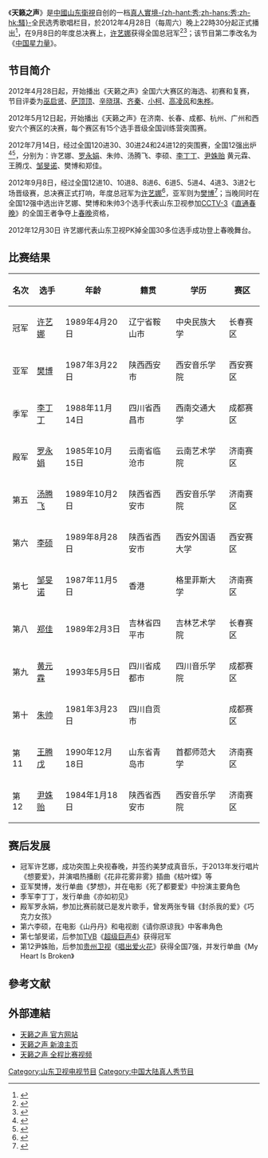 {{Infobox television
| show_name            = 天籁之声
| original_name        = ''{{lang|en|Ramzing Voice}}''
| image                = 
| caption              = 
| show_name_2          = 
|類型      = [[真人實境秀|真人實境-{zh-hant:秀;zh-hans:秀;zh-hk:騷}-]]、[[綜藝節目|綜藝節目]]
| format               = 
| slogan               = 
| creator              = [[中国|中国]][[山东卫视|山东卫视]]
| developer            =
| writer               =
| general_director = 
| director             = 
| creative_director    = 
| presenter            = [[曹颖|曹颖]]
| voices               = 
| narrated             =
| usic_composer =
| opentheme            =
| 主题曲             =《听见梦想》
| lyricist             = 
| composer             = 
| singer             = 
| country              = {{CHN}}
| language             = [[普通话|普通话]]
| num_episodes         = 
| list_episodes        =
| executive_producer   = 
| producer             = 
| supervising_producer = 
| editor               =
| location             = [[山东|山东]][[济南市|济南市]]
| cinematography       =
| camera               =
| runtime              = 
| company              = 
| distributor          = 
| channel              = [[山东衛視|山东衛視]]
| picture_format       = 
| audio_format         = 
| first_run            = <!-- 根据[[Template:电视节目信息框/doc|Template:电视节目信息框/doc]]的标注规范，此处应留空白。{{CHNML}}-->
| first_aired          ={{start date|2012|5|12}}
| last_aired           = 2012年9月8日
| preceded_by          = 
 
| followed_by          = [[中国星力量|中国星力量]]
| prev_season          =
| this_season          = 
| next_season          =
| related              = [[直通春晚|直通春晚]]<br>[[快乐男声|快乐男声]]
| website              = http://www.iqilu.com/html/weishi/tlzs/  
| website_title        = 《天籁之声》官方主页
| production_website   =
}}
《'''天籁之声'''》是[[中國|中國]][[山东衛視|山东衛視]]自创的一档[[真人實境秀|真人實境-{zh-hant:秀;zh-hans:秀;zh-hk:騷}-]]全民选秀歌唱栏目，於2012年4月28日（每周六）晚上22時30分起正式播出<ref>{{Cite web |url=http://ent.qq.com/a/20120911/000431.htm |title=《天籁之声》收视夺冠 成“第一造星平台” |accessdate=2015-02-05 |archive-date=2015-02-05 |archive-url=https://web.archive.org/web/20150205074810/http://ent.qq.com/a/20120911/000431.htm |dead-url=no }}</ref>，在9月8日的年度总决赛上，[[许艺娜|许艺娜]]获得全国总冠军<ref>{{Cite web |url=http://news.xinhuanet.com/ent/2012-09/11/c_123702199.htm |title=许艺娜《天籁之声》夺冠 雨洁或加注千万打造 |accessdate=2015-02-05 |archive-date=2015-02-05 |archive-url=https://web.archive.org/web/20150205170908/http://news.xinhuanet.com/ent/2012-09/11/c_123702199.htm |dead-url=no }}</ref><ref>{{Cite web |url=http://www.iqilu.com/html/paper/stkb/2014/0324/1921647.shtml |title=《天籁之声》完美落幕 千万梦想基金打造乐坛新声 |accessdate=2015-02-05 |archive-date=2015-02-05 |archive-url=https://web.archive.org/web/20150205065143/http://www.iqilu.com/html/paper/stkb/2014/0324/1921647.shtml |dead-url=no }}</ref>；该节目第二季改名为《[[中国星力量|中国星力量]]》。

== 节目简介 ==
2012年4月28日起，开始播出《天籁之声》全国六大赛区的海选、初赛和复赛，节目评委为[[巫启贤|巫启贤]]、[[萨顶顶|萨顶顶]]、[[辛晓琪|辛晓琪]]、[[齐秦|齐秦]]、[[小柯|小柯]]、[[高凌风|高凌风]]和[[朱桦|朱桦]]。


2012年5月12日起，开始播出《天籁之声》在济南、长春、成都、杭州、广州和西安六个赛区的决赛，每个赛区有15个选手晋级全国训练营突围赛。

2012年7月14日，经过全国120进30、30进24和24进12的突围赛，全国12强出炉<ref>{{Cite web |url=http://news.sina.com.cn/o/p/2012-07-17/170324791320.shtml |title="天籁之声"12强诞生 曹颖幽默主持风格受追捧 |accessdate=2015-02-05 |archive-date=2015-02-05 |archive-url=https://web.archive.org/web/20150205065030/http://news.sina.com.cn/o/p/2012-07-17/170324791320.shtml |dead-url=no }}</ref><ref>{{Cite web |url=http://ent.qq.com/a/20120715/000191.htm |title=天籁之声搏杀惨烈12强诞生 巨星评委很纠结 |accessdate=2015-02-05 |archive-date=2015-02-05 |archive-url=https://web.archive.org/web/20150205074818/http://ent.qq.com/a/20120715/000191.htm |dead-url=no }}</ref>，分别为：许艺娜、[[罗永娟|罗永娟]]、朱帅、汤腾飞、李硕、[[李丁丁|李丁丁]]、[[尹姝贻|尹姝贻]] 黄元霖、王腾戊、[[邹旻诺|邹旻诺]]、樊博和郑佳。

2012年9月8日，经过全国12进10、10进8、8进6、6进5、5进4、4进3、3进2七场晋级赛，总决赛正式打响，年度总冠军为[[许艺娜|许艺娜]]<ref>{{Cite web |url=http://news.xinhuanet.com/ent/2012-09/10/c_123693867.htm |title=天籁之声冠军之争 许艺娜夺冠获500万打造基金 |accessdate=2015-02-05 |archive-date=2015-02-05 |archive-url=https://web.archive.org/web/20150205170916/http://news.xinhuanet.com/ent/2012-09/10/c_123693867.htm |dead-url=no }}</ref>，亚军则为[[樊博|樊博]]<ref>{{Cite web |url=http://www.iqiyi.com/zongyi/20120908/ef7fc54fd209b3dc.html?vfm=2008_aldbd |title=《天籁之声》冠军争夺战 |accessdate=2015-02-05 |archive-date=2015-02-05 |archive-url=https://web.archive.org/web/20150205061539/http://www.iqiyi.com/zongyi/20120908/ef7fc54fd209b3dc.html?vfm=2008_aldbd |dead-url=no }}</ref>；当晚同时在全国12强中选出许艺娜、樊博和朱帅3个选手代表山东卫视参加[[CCTV-3|CCTV-3]]《[[直通春晚|直通春晚]]》的全国王者争夺上[[春晚|春晚]]资格，

2012年12月30日 许艺娜代表山东卫视PK掉全国30多位选手成功登上春晚舞台。

== 比赛结果 ==
{| class="wikitable"
|-
! 名次 !! 选手 !! 年龄 !! 籍贯  !! 学历 !! 赛区 
|-
| 冠军 || [[许艺娜|许艺娜]] || 1989年4月20日 || 辽宁省鞍山市 ||中央民族大学 || 长春赛区
|-
| 亚军 || [[樊博|樊博]]  || 1987年3月22日 || 陕西西安市 ||西安音乐学院 || 西安赛区
|-
| 季军 || [[李丁丁|李丁丁]] || 1988年11月14日 || 四川省西昌市 ||西南交通大学 || 成都赛区
|-
| 殿军 || [[罗永娟|罗永娟]] ||1985年10月15日  ||云南省临沧市  || 云南艺术学院|| 济南赛区
|-
| 第五 || [[汤腾飞|汤腾飞]] || 1989年10月2日 || 陕西省西安市 ||西安音乐学院 || 济南赛区
|-
| 第六 || [[李硕|李硕]] || 1989年8月28日 || 陕西省西安市 || 西安外国语大学||西安赛区 
|-
| 第七 || [[邹旻诺|邹旻诺]]  || 1987年11月5日 || 香港 ||格里菲斯大学 || 济南赛区
|-
| 第八 || [[郑佳|郑佳]]  || 1989年2月3日 || 吉林省四平市 ||吉林艺术学院 || 长春赛区
|-
| 第九 || [[黄元霖|黄元霖]]  || 1993年5月5日 || 四川省成都市 ||四川音乐学院 ||成都赛区 
|-
| 第十 || [[朱帅|朱帅]]  || 1981年3月23日 || 四川自贡市 ||  ||成都赛区
|-
| 第11 || [[王腾戊|王腾戊]]  || 1990年12月18日 || 山东省青岛市 ||首都师范大学 || 济南赛区
|-
| 第12 || [[尹姝贻|尹姝贻]]  || 1984年1月18日 || 陕西省西安市 || 西安音乐学院|| 济南赛区
|}
==赛后发展==
*冠军许艺娜，成功突围上央视春晚，并签约美梦成真音乐，于2013年发行唱片《想要爱》，并演唱热播剧《花非花雾非雾》插曲《枯叶蝶》等
*亚军樊博，发行单曲《梦想》，并在电影《死了都要爱》中扮演主要角色
*季军李丁丁，发行单曲《亦如初见》
*殿军罗永娟，参加比赛前就已是发片歌手，曾发两张专辑《封杀我的爱》《巧克力女孩》
*第六李硕，在电影《山丹丹》和电视剧《请你原谅我》中客串角色
*第七邹旻诺，后参加[[TVB|TVB]]《[[超级巨声4|超级巨声4]]》获得冠军
*第12尹姝贻，后参加[[贵州卫视|贵州卫视]]《[[唱出爱火花|唱出爱火花]]》获得全国7强，并发行单曲《My Heart Is Broken》
== 參考文献 ==
{{reflist|2}}

== 外部連結 ==
*[http://www.iqilu.com/html/weishi/tlzs/  天籁之声 官方网站]{{Wayback|url=http://www.iqilu.com/html/weishi/tlzs/ |date=20150205055532 }}
*[http://ent.sina.com.cn/f/v/tlzs/ 天籁之声 新浪主页]{{Wayback|url=http://ent.sina.com.cn/f/v/tlzs/ |date=20141220190146 }}
*[http://www.iqiyi.com/zongyi/tlzs.html 天籁之声 全程比赛视频]{{Wayback|url=http://www.iqiyi.com/zongyi/tlzs.html |date=20150624021903 }} 
[[Category:山东卫视电视节目|Category:山东卫视电视节目]]
[[Category:中国大陆真人秀节目|Category:中国大陆真人秀节目]]